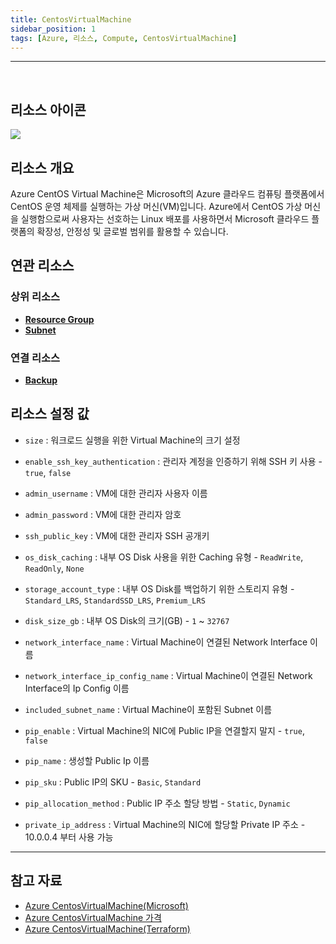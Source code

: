 ```yaml
---
title: CentosVirtualMachine
sidebar_position: 1
tags: [Azure, 리소스, Compute, CentosVirtualMachine]
---
```







<hr />
<br />

## 리소스 아이콘
<img src={icon} />

## 리소스 개요
Azure CentOS Virtual Machine은 Microsoft의 Azure 클라우드 컴퓨팅 플랫폼에서 CentOS 운영 체제를 실행하는 가상 머신(VM)입니다.
Azure에서 CentOS 가상 머신을 실행함으로써 사용자는 선호하는 Linux 배포를 사용하면서 Microsoft 클라우드 플랫폼의 확장성, 안정성 및 글로벌 범위를 활용할 수 있습니다.
 



## 연관 리소스
### 상위 리소스
- [**Resource Group**](https://docs.cstudio.app/docs/resource/azure/Base/ResourceGroup)
- [**Subnet**](https://docs.cstudio.app/docs/resource/azure/Network/Subnet)

### 연결 리소스
- [**Backup**](https://docs.cstudio.app/docs/resource/azure/RecoveryServices/Backup)


## 리소스 설정 값
- ```size``` : 워크로드 실행을 위한 Virtual Machine의 크기 설정
- ```enable_ssh_key_authentication``` : 관리자 계정을 인증하기 위해 SSH 키 사용 - ```true```, ```false```

- ```admin_username``` : VM에 대한 관리자 사용자 이름

- ```admin_password``` : VM에 대한 관리자 암호

- ```ssh_public_key``` : VM에 대한 관리자 SSH 공개키

- ```os_disk_caching``` : 내부 OS Disk 사용을 위한 Caching 유형 - ```ReadWrite```, ```ReadOnly```, ```None```

- ```storage_account_type``` : 내부 OS Disk를 백업하기 위한 스토리지 유형 -  ```Standard_LRS```, ```StandardSSD_LRS```, ```Premium_LRS```

- ```disk_size_gb``` : 내부 OS Disk의 크기(GB) -  ```1``` ~ ```32767```

- ```network_interface_name``` : Virtual Machine이 연결된 Network Interface 이름 

- ```network_interface_ip_config_name``` : Virtual Machine이 연결된 Network Interface의 Ip Config 이름

- ```included_subnet_name``` : Virtual Machine이 포함된 Subnet 이름

- ```pip_enable``` : Virtual Machine의 NIC에 Public IP을 연결할지 말지 - ```true```, ```false```

- ```pip_name``` : 생성할 Public Ip 이름

- ```pip_sku``` : Public IP의 SKU - ```Basic```, ```Standard```

- ```pip_allocation_method``` : Public IP 주소 할당 방법 - ```Static```, ```Dynamic```

- ```private_ip_address``` : Virtual Machine의 NIC에 할당할 Private IP 주소 - 10.0.0.4 부터 사용 가능


<hr />

## 참고 자료
- [Azure CentosVirtualMachine(Microsoft)](https://learn.microsoft.com/ko-kr/azure/virtual-machines/overview)
- [Azure CentosVirtualMachine 가격](https://azure.microsoft.com/en-us/pricing/details/virtual-machines/linux/)
- [Azure CentosVirtualMachine(Terraform)](https://registry.terraform.io/providers/hashicorp/azurerm/latest/docs/resources/linux_virtual_machine)
